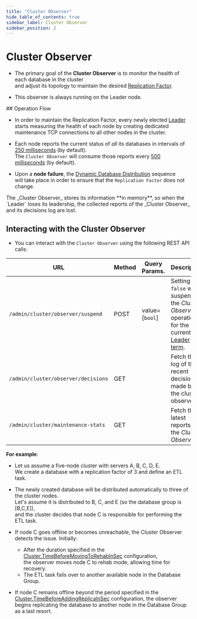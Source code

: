 ```yaml
---
title: "Cluster Observer"
hide_table_of_contents: true
sidebar_label: Cluster Observer
sidebar_position: 2
---
```



# Cluster Observer
<Admonition type="note" title="">

* The primary goal of the **Cluster Observer** is to monitor the health of each database in the cluster  
  and adjust its topology to maintain the desired [Replication Factor](../../../server/clustering/distribution/distributed-database.mdx#replication-factor).

* This observer is always running on the Leader node.  
</Admonition>
## Operation Flow

* In order to maintain the Replication Factor, every newly elected [Leader](../../../server/clustering/rachis/cluster-topology.mdx#leader) starts measuring the health of each node 
  by creating dedicated maintenance TCP connections to all other nodes in the cluster.  

* Each node reports the current status of _all_  its databases in intervals of [250 milliseconds](../../../server/configuration/cluster-configuration.mdx#clusterworkersampleperiodinms) (by default).  
  The `Cluster Observer` will consume those reports every [500 milliseconds](../../../server/configuration/cluster-configuration.mdx#clustersupervisorsampleperiodinms) (by default).  

* Upon a **node failure**, the [Dynamic Database Distribution](../../../server/clustering/distribution/distributed-database.mdx#dynamic-database-distribution) sequence  
  will take place in order to ensure that the `Replication Factor` does not change.  

<Admonition type="note" title="Note" id="note" href="#note">
The _Cluster Observer_ stores its information **in memory**, so when the `Leader` loses its leadership, the collected reports of the _Cluster Observer_ and its decisions log are lost.  
</Admonition>


## Interacting with the Cluster Observer

* You can interact with the `Cluster Observer` using the following REST API calls:  

| URL | Method | Query Params. | Description |
| - | - | - | - |
| `/admin/cluster/observer/suspend` | POST | value=[`bool`] | Setting `false` will suspend the _Cluster Observer_ operation for the current [Leader term](../../../studio/server/cluster/cluster-view.mdx#cluster-nodes-states--types-flow). |
| `/admin/cluster/observer/decisions` | GET | | Fetch the log of the recent decisions made by the cluster observer. |
| `/admin/cluster/maintenance-stats` | GET | | Fetch the latest reports of the _Cluster Observer_ |


<Admonition type="note" title="">

**For example**:  

* Let us assume a five-node cluster with servers A, B, C, D, E.  
We create a database with a replication factor of 3 and define an ETL task.
 
* The newly created database will be distributed automatically to three of the cluster nodes.  
Let's assume it is distributed to B, C, and E (so the database group is [B,C,E]),  
and the cluster decides that node C is responsible for performing the ETL task.

* If node C goes offline or becomes unreachable, the Cluster Observer detects the issue.
  Initially:
  * After the duration specified in the [Cluster.TimeBeforeMovingToRehabInSec](../../../server/configuration/cluster-configuration.mdx#clustertimebeforemovingtorehabinsec) configuration,  
    the observer moves node C to rehab mode, allowing time for recovery.
  * The ETL task fails over to another available node in the Database Group.

* If node C remains offline beyond the period specified in the [Cluster.TimeBeforeAddingReplicaInSec](../../../server/configuration/cluster-configuration.mdx#clustertimebeforeaddingreplicainsec) configuration, the observer begins replicating the database to another node in the Database Group as a last resort.
 
</Admonition>
